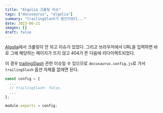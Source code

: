 ```yaml
---
title: "Algolia 크롤링 이슈"
tags: ["docusaurus", "algolia"]
summary: "trailingSlash가 원인이었다..."
date: 2023-06-21
images: []
draft: false
---
```


[Algolia](https://www.algolia.com/)에서 크롤링이 안 되고 이슈가 있었다. 그리고 브라우저에서 URL을 입력하면 바로 그에 해당하는 페이지가 뜨지 않고 404가 뜬 다음에 리다이렉트되었다.

이 경우 [trailingSlash](https://djkeh.github.io/articles/Why-do-we-put-slash-at-the-end-of-URL-kor/) 관련 이슈일 수 있으므로 `docusaurus.config.js`로 가서 `trailingSlash` 옵션 자체를 없애면 된다.

```javascript
const config = {
  ...
  // trailingSlash: false,
  ...
};

module.exports = config;
```